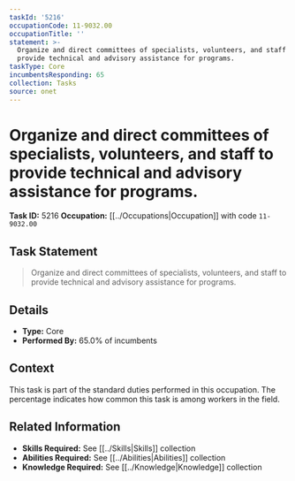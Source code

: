 ```yaml
---
taskId: '5216'
occupationCode: 11-9032.00
occupationTitle: ''
statement: >-
  Organize and direct committees of specialists, volunteers, and staff to
  provide technical and advisory assistance for programs.
taskType: Core
incumbentsResponding: 65
collection: Tasks
source: onet
---
```

# Organize and direct committees of specialists, volunteers, and staff to provide technical and advisory assistance for programs.

**Task ID:** 5216
**Occupation:** [[../Occupations|Occupation]] with code `11-9032.00`

## Task Statement

> Organize and direct committees of specialists, volunteers, and staff to provide technical and advisory assistance for programs.

## Details

- **Type:** Core
- **Performed By:** 65.0% of incumbents

## Context

This task is part of the standard duties performed in this occupation. The percentage indicates how common this task is among workers in the field.

## Related Information

- **Skills Required:** See [[../Skills|Skills]] collection
- **Abilities Required:** See [[../Abilities|Abilities]] collection
- **Knowledge Required:** See [[../Knowledge|Knowledge]] collection
